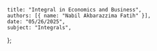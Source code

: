     title: "Integral in Economics and Business",
    authors: [{ name: "Nabil Akbarazzima Fatih" }],
    date: "05/26/2025",
    subject: "Integrals",
};